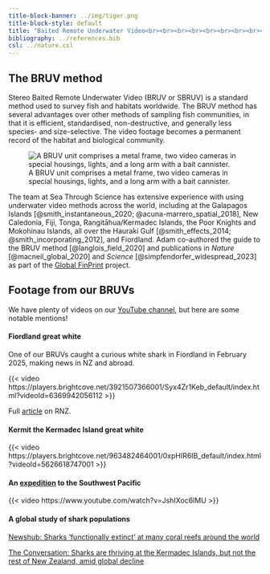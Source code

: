 ```yaml
---
title-block-banner: ../img/tiger.png
title-block-style: default
title: "Baited Remote Underwater Video<br><br><br><br><br><br><br><br><br><br><br><br>"
bibliography: ../references.bib
csl: ../nature.csl
---
```


## The BRUV method

Stereo Baited Remote Underwater Video (BRUV or SBRUV) is a standard method used to survey fish and habitats worldwide. The BRUV method has several advantages over other methods of sampling fish communities, in that it is efficient, standardised, non-destructive, and generally less species- and size-selective. The video footage becomes a permanent record of the habitat and biological community. 

![A BRUV unit comprises a metal frame, two video cameras in special housings, lights, and a long arm with a bait cannister.](../img/bruv2.png)

The team at Sea Through Science has extensive experience with using underwater video methods across the world, including at the Galapagos Islands [@smith_instantaneous_2020; @acuna-marrero_spatial_2018], New Caledonia, Fiji, Tonga, Rangitāhua/Kermadec Islands, the Poor Knights and Mokohinau Islands, all over the Hauraki Gulf [@smith_effects_2014; @smith_incorporating_2012], and Fiordland. Adam co-authored the guide to the BRUV method [@langlois_field_2020] and publications in *Nature* [@macneil_global_2020] and *Science* [@simpfendorfer_widespread_2023] as part of the [Global FinPrint](https://globalfinprint.org/) project.

## Footage from our BRUVs

We have plenty of videos on our [YouTube channel](https://www.youtube.com/@seathroughscience), but here are some notable mentions!

#### Fiordland great white

One of our BRUVs caught a curious white shark in Fiordland in February 2025, making news in NZ and abroad.

{{< video https://players.brightcove.net/3921507366001/Syx4Zr1Keb_default/index.html?videoId=6369942056112 >}}

Full [article](https://www.rnz.co.nz/news/national/544707/watch-rare-fiordland-great-white-footage-a-shock-to-researchers) on RNZ.

#### Kermit the Kermadec Island great white

{{< video https://players.brightcove.net/963482464001/0xpHIR6IB_default/index.html?videoId=5626618747001 >}}

#### An [expedition](https://www.aucklandmuseum.com/discover/research/research-projects/south-west-pacific-expedition) to the Southwest Pacific

{{< video https://www.youtube.com/watch?v=JshIXoc6lMU >}}

#### A global study of shark populations

[Newshub: Sharks 'functionally extinct' at many coral reefs around the world](https://www.newshub.co.nz/home/world/2020/07/sharks-functionally-extinct-at-many-coral-reefs-around-the-world-study.html)

[The Conversation: Sharks are thriving at the Kermadec Islands, but not the rest of New Zealand, amid global decline](https://theconversation.com/sharks-are-thriving-at-the-kermadec-islands-but-not-the-rest-of-new-zealand-amid-global-decline-143439)


